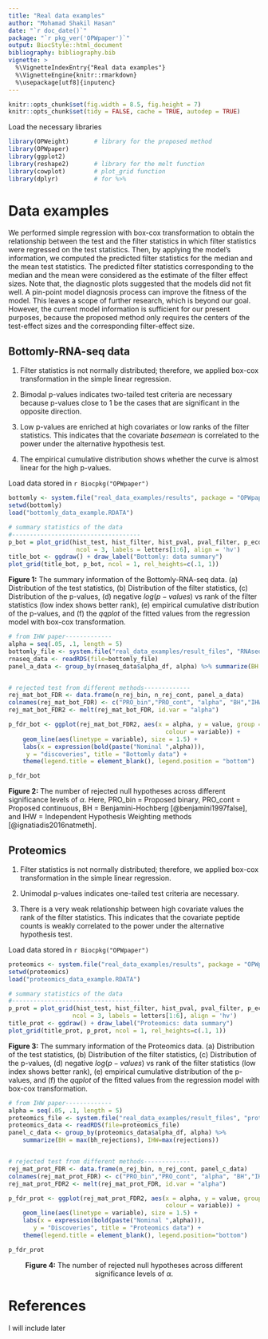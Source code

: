 ```yaml
---
title: "Real data examples"
author: "Mohamad Shakil Hasan"
date: "`r doc_date()`"
package: "`r pkg_ver('OPWpaper')`"
output: BiocStyle::html_document
bibliography: bibliography.bib
vignette: >
  %\VignetteIndexEntry{"Real data examples"}
  %\VignetteEngine{knitr::rmarkdown}
  %\usepackage[utf8]{inputenc}
---
```


```r
knitr::opts_chunk$set(fig.width = 8.5, fig.height = 7)
knitr::opts_chunk$set(tidy = FALSE, cache = TRUE, autodep = TRUE)
```


Load the necessary libraries

```r
library(OPWeight)       # library for the proposed method
library(OPWpaper)       
library(ggplot2)
library(reshape2)       # library for the melt function
library(cowplot)        # plot_grid function
library(dplyr)          # for %>%
```


# Data examples
We performed simple regression with box-cox transformation to obtain the relationship between the test and the filter statistics in which filter statistics were regressed on the test statistics. Then, by applying the model's information, we computed the predicted filter statistics for the median and the mean test statistics. The predicted filter statistics corresponding to the median and the mean were considered as the estimate of the filter effect sizes. Note that, the diagnostic plots suggested that the models did not fit well. A pin-point model diagnosis process can improve the fitness of the model. This leaves a scope of further research, which is beyond our goal. However, the current model information is sufficient for our present purposes, because the proposed method only requires the centers of the test-effect sizes and the corresponding filter-effect size.


## Bottomly-RNA-seq data
1) Filter statistics is not normally distributed; therefore, we applied box-cox transformation in the simple linear regression.

2) Bimodal p-values indicates two-tailed test criteria are necessary because p-values close to 1 be the cases that are significant in the opposite direction. 

3) Low p-values are enriched at high covariates or low ranks of the filter statistics. This indicates that the covariate $basemean$ is correlated to the power under the alternative hypothesis test.

4) The empirical cumulative distribution shows whether the curve is almost linear for the high p-values. 


Load data stored in `r Biocpkg("OPWpaper")` 

```r
bottomly <- system.file("real_data_examples/results", package = "OPWpaper")
setwd(bottomly)
load("bottomly_data_example.RDATA")
```



```r
# summary statistics of the data
#------------------------------------
p_bot = plot_grid(hist_test, hist_filter, hist_pval, pval_filter, p_ecdf, qqplot,
                   ncol = 3, labels = letters[1:6], align = 'hv')
title_bot <- ggdraw() + draw_label("Bottomly: data summary")
plot_grid(title_bot, p_bot, ncol = 1, rel_heights=c(.1, 1))
```
**Figure 1:** The summary information of the Bottomly-RNA-seq data. (a) Distribution of the test statistics, (b) Distribution of the filter statistics, (c) Distribution of the p-values, (d) negative $log(p-values)$ vs rank of the filter statistics (low index shows better rank), (e) empirical cumulative distribution of the p-values, and (f) the $qqplot$ of the fitted values from the regression model with box-cox transformation.



```r
# from IHW paper-------------
alpha = seq(.05, .1, length = 5)
bottomly_file <- system.file("real_data_examples/result_files", "RNAseq_benchmark.Rds", package = "IHWpaper")
rnaseq_data <- readRDS(file=bottomly_file)
panel_a_data <- group_by(rnaseq_data$alpha_df, alpha) %>% summarize(BH = max(bh_rejections), IHW=max(rejections))


# rejected test from different methods-------------
rej_mat_bot_FDR <- data.frame(n_rej_bin, n_rej_cont, panel_a_data)
colnames(rej_mat_bot_FDR) <- c("PRO_bin","PRO_cont", "alpha", "BH","IHW")
rej_mat_bot_FDR2 <- melt(rej_mat_bot_FDR, id.var = "alpha")

p_fdr_bot <- ggplot(rej_mat_bot_FDR2, aes(x = alpha, y = value, group = variable,
                                            colour = variable)) +
    geom_line(aes(linetype = variable), size = 1.5) +
    labs(x = expression(bold(paste("Nominal ",alpha))),
	 y = "discoveries", title = "Bottomly data") +
    theme(legend.title = element_blank(), legend.position = "bottom")

p_fdr_bot
```
**Figure 2:** The number of rejected null hypotheses across different significance levels of $\alpha$. Here, PRO_bin = Proposed binary, PRO_cont = Proposed continuous, BH = Benjamini-Hochberg [@benjamini1997false], and IHW = Independent Hypothesis Weighting methods [@ignatiadis2016natmeth]. 



## Proteomics
1) Filter statistics is not normally distributed; therefore, we applied box-cox transformation in the simple linear regression.

2) Unimodal p-values indicates one-tailed test criteria are necessary. 

3) There is a very weak relationship between high covariate values the rank of the filter statistics. This indicates that the covariate peptide counts is weakly correlated to the power under the alternative hypothesis test. 


Load data stored in `r Biocpkg("OPWpaper")` 

```r
proteomics <- system.file("real_data_examples/results", package = "OPWpaper")
setwd(proteomics)
load("proteomics_data_example.RDATA")
```



```r
# summary statistics of the data
#------------------------------------
p_prot = plot_grid(hist_test, hist_filter, hist_pval, pval_filter, p_ecdf, qqplot,
                  ncol = 3, labels = letters[1:6], align = 'hv')
title_prot <- ggdraw() + draw_label("Proteomics: data summary")
plot_grid(title_prot, p_prot, ncol = 1, rel_heights=c(.1, 1))
```
**Figure 3:** The summary information of the Proteomics data. (a) Distribution of the test statistics, (b) Distribution of the filter statistics, (c) Distribution of the p-values, (d) negative $log(p-values)$ vs rank of the filter statistics (low index shows better rank), (e) empirical cumulative distribution of the p-values, and (f) the $qqplot$ of the fitted values from the regression model with box-cox transformation.



```r
# from IHW paper-------------
alpha = seq(.05, .1, length = 5)
proteomics_file <- system.file("real_data_examples/result_files", "proteomics_benchmark.Rds", package = "IHWpaper")
proteomics_data <- readRDS(file=proteomics_file)
panel_c_data <- group_by(proteomics_data$alpha_df, alpha) %>%
    summarize(BH = max(bh_rejections), IHW=max(rejections))


# rejected test from different methods-------------
rej_mat_prot_FDR <- data.frame(n_rej_bin, n_rej_cont, panel_c_data)
colnames(rej_mat_prot_FDR) <- c("PRO_bin","PRO_cont", "alpha", "BH","IHW")
rej_mat_prot_FDR2 <- melt(rej_mat_prot_FDR, id.var = "alpha")

p_fdr_prot <- ggplot(rej_mat_prot_FDR2, aes(x = alpha, y = value, group = variable,
                                            colour = variable)) +
    geom_line(aes(linetype = variable), size = 1.5) +
    labs(x = expression(bold(paste("Nominal ",alpha))),
	   y = "Discoveries", title = "Proteomics data") +
    theme(legend.title = element_blank(), legend.position="bottom")

p_fdr_prot
```
<p style = "text-align: center;"> 
**Figure 4:** The number of rejected null hypotheses across different significance levels of $\alpha$. 
</p>


# References
I will include later

